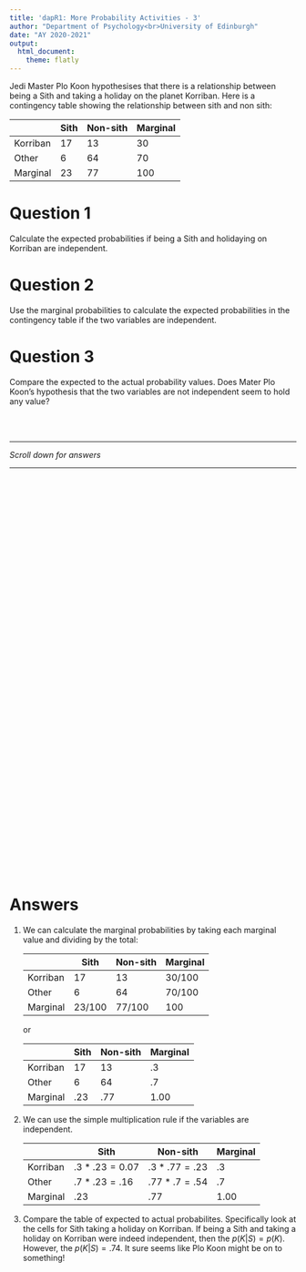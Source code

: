 ```yaml
---
title: 'dapR1: More Probability Activities - 3'
author: "Department of Psychology<br>University of Edinburgh"
date: "AY 2020-2021"
output:
  html_document:
    theme: flatly
---
```



Jedi Master Plo Koon hypothesises that there is a relationship between being a Sith and taking a holiday on the planet Korriban. Here is a contingency table showing the relationship between sith and non sith: 

|          | Sith    | Non-sith  | Marginal |
|----------|---------|-----------|----------|
| Korriban | 17      | 13        | 30       |
| Other    |  6      | 64        | 70       |
| Marginal | 23      | 77        | 100      |


# Question 1

Calculate the expected probabilities if being a Sith and holidaying on Korriban are independent. 

# Question 2

Use the marginal probabilities to calculate the expected probabilities in the contingency table if the two variables are independent. 

# Question 3

Compare the expected to the actual probability values. Does Mater Plo Koon's hypothesis that the two variables are not independent seem to hold any value? 

<br>
<br>

---  

*Scroll down for answers*  
  
---

<div style="margin-bottom:750px;">

</div>

# Answers 

1. We can calculate the marginal probabilities by taking each marginal value and dividing by the total:  

    |          | Sith    | Non-sith | Marginal |
    |----------|---------|----------|----------|
    | Korriban | 17      | 13        | 30/100  |
    | Other    |  6      | 64        | 70/100  |
    | Marginal | 23/100  | 77/100    | 100     |
    
    or 
    
    |          | Sith    | Non-sith | Marginal |
    |----------|---------|----------|----------|
    | Korriban | 17      | 13        | .3      |
    | Other    |  6      | 64        | .7      |
    | Marginal | .23     | .77       | 1.00    |

2. We can use the simple multiplication rule if the variables are independent.  

    |          | Sith          | Non-sith     | Marginal |
    |----------|---------------|--------------|----------|
    | Korriban | $.3*.23=0.07$ | $.3*.77=.23$ | .3       |
    | Other    | $.7*.23=.16$  | $.77*.7=.54$ | .7       |
    | Marginal | .23           | .77          | 1.00     |

3. Compare the table of expected to actual probabilites. Specifically look at the cells for Sith taking a holiday on Korriban. If being a Sith and taking a holiday on Korriban were indeed independent, then the $p(K|S) = p(K)$. However, the $p(K|S)=.74$. It sure seems like Plo Koon might be on to something! 



